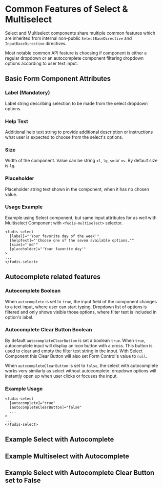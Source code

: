 

<Meta title="Components/Form/Select/Common Features" />

# Common Features of Select & Multiselect

Select and Multiselect components share multiple common features which are inherited from internal non-public `SelectBaseDirective` and `InputBaseDirective` directives.

Most notable common API feature is choosing if component is either a regular dropdown or an autocomplete component filtering dropdown options according to user text input.

## Basic Form Component Attributes

### Label (Mandatory)

Label string describing selection to be made from the select dropdown options.

### Help Text

Additional help text string to provide additional description or instructions what user is expected to choose from the select's options.

### Size

Width of the component. Value can be string `xl`, `lg`, `sm` or `xs`. By default size is `lg`.

### Placeholder

Placeholder string text shown in the component, when it has no chosen value.

### Usage Example

Example using Select component, but same input attributes for as well with Multiselect Component with `<fudis-multiselect>` selector.

```
<fudis-select
  [label]="'Your favorite day of the week'"
  [helpText]="'Choose one of the seven available options.'"
  [size]="'md'"
  [placeholder]="'Your favorite day'"
>
...
</fudis-select>
```

## Autocomplete related features

### Autocomplete Boolean

When `autocomplete` is set to `true`, the input field of the component changes to a text input, where user can start typing. Dropdown list of options is filtered and only shows visible those options, where filter text is included in option's label.

### Autocomplete Clear Button Boolean

By default `autocompleteClearButton` is set a boolean `true`. When `true`, autocomplete input will display an icon button with a cross. This button is used to clear and empty the filter text string in the input. With Select Component this Clear Button will also set Form Control's value to `null`.

When `autocompleteClearButton` is set to `false`, the select with autocomplete works very similarly as select without autocomplete: dropdown options will instantly open up when user clicks or focuses the input.

### Example Usage

```
<fudis-select
  [autocomplete]="true"
  [autocompleteClearButton]="false"
  ...
>
...
</fudis-select>
```

## Example Select with Autocomplete

<Canvas of={Stories.SelectAutocomplete}></Canvas>

## Example Multiselect with Autocomplete

<Canvas of={Stories.MultiselectAutocomplete}></Canvas>

## Example Select with Autocomplete Clear Button set to False

<Canvas of={Stories.SelectAutocompleteClearButtonFalse}></Canvas>
